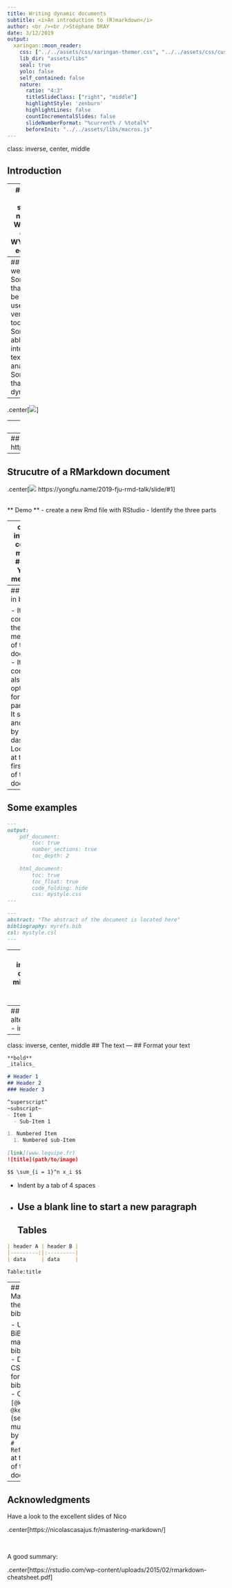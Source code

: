 ```yaml
---
title: Writing dynamic documents
subtitle: <i>An introduction to (R)markdown</i>
author: <br /><br />Stéphane DRAY
date: 3/12/2019
output:
  xaringan::moon_reader:
    css: ["../../assets/css/xaringan-themer.css", "../../assets/css/custom.css"]
    lib_dir: "assets/libs"
    seal: true
    yolo: false
    self_contained: false
    nature:
      ratio: "4:3"
      titleSlideClass: ["right", "middle"]
      highlightStyle: 'zenburn'
      highlightLines: false
      countIncrementalSlides: false
      slideNumberFormat: "%current% / %total%"
      beforeInit: "../../assets/libs/macros.js"
---
```


class: inverse, center, middle

## Introduction




---
## Why you should not use Word (or other WYSIWYG editors)

** Demo **
- Create a document with Word
- Put the file under versioning
- Update the file and commit
- Perform a regression model using the `iris` dataset (available in `MASS`)
---
## What we need
- Something that can be easily used in versioning tools
- Something able to integrate text and analysis
- Something that is dynamic

--

.center[![](assets/img/Literate_Programming_book_cover.jpg)]

---
## Literate Programming

- Text in human language (English)
- Code snippet (separated by a primitive markup) included (chunk)
- Text and code are compiled to produce the final document (tangle, sweave)

<br>
In R

- Sweave (.Rnw) = Latex and R -> .pdf 
- Rmarkdown (.Rmd) = Mardown and R -> .pdf, .html, etc. (package `rmarkdown`)

---
## RMarkdown
.center[![](assets/img/schema_rmd.png)
https://stateofther.github.io/finistR2018/atelier3_advancedrmd.html
]
---
## Strucutre of a RMarkdown document
.center[![](assets/img/rmd_struc.png)
https://yongfu.name/2019-fju-rmd-talk/slide/#1
]

<br>
** Demo **
- create a new Rmd file with RStudio
- Identify the three parts

---
class: inverse, center, middle
## The YAML metadata
---
## YAML in brief

- It contains the metadta of the document
- It contains also options for pandoc
- It starts and ends by three dashes
- Located at the first line of the document
---
## Some examples
```md
---
output:
    pdf_document:
        toc: true
        number_sections: true
        toc_depth: 2
  
    html_document:
        toc: true
        toc_float: true
        code_folding: hide
        css: mystyle.css
---
```

```md
---
abstract: "The abstract of the document is located here"
bibliography: myrefs.bib
csl: mystyle.csl
---
```
---
class: inverse, center, middle
## The R code
---
## Three alternatives
- inline by
```md
`rmarkdown`
```
- inline evaluated by
```md
`r pi`
```
- bloc (with different available options)
  - echo
  - eval
  - cache
  - results
  - etc

---
class: inverse, center, middle
## The text
---
## Format your text

```md
**bold**
_italics_

# Header 1
## Header 2
### Header 3

^superscript^
~subscript~
- Item 1
  - Sub-Item 1

1. Numbered Item
  1. Numbered sub-Item
  
[link](www.lequipe.fr)
![title](path/to/image)

$$ \sum_{i = 1}^n x_i $$ 

```

- Indent by a tab of 4 spaces
- Use a blank line to start a new paragraph
---
## Tables
```md
| header A | header B |
|---------:|:---------|
| data     | data     |

Table:title

```

---
## Managing the bibliography

- Use BiBTex to manage the bibliography
- Define a CSL to format the bibliography
- Cite by `[@key]` or `@key` (separate multiple refs by `;`)
- Add `# References` at the end of the document

---
## Acknowledgments

Have a look to the excellent slides of Nico

.center[https://nicolascasajus.fr/mastering-markdown/]

<br>

A good summary:

.center[https://rstudio.com/wp-content/uploads/2015/02/rmarkdown-cheatsheet.pdf]
